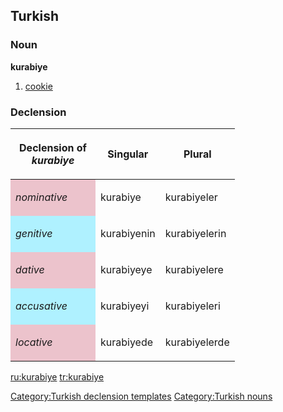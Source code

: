 ==Turkish==

===Noun===
'''kurabiye'''

# [[cookie]]

===Declension===
{| style="background-color:#F0 80 80; border: 1px solid #000; font-size:13px; line-height:14px; font-stretch:extra-expanded;" cellpadding="3" cellspacing="1" 
|- style="background-color:#d9ebff;"  align=center
! width=120 rowspan=1 | Declension of ''kurabiye''
! colspan=1 | Singular
! colspan=1 | Plural
|- align=center
| style="background-color:#ecc3cc;" | ''nominative''
| kurabiye
| kurabiyeler
|- align=center
| style="background-color:#aff1ff;" | ''genitive''
| kurabiyenin
| kurabiyelerin
|- align=center
| style="background-color:#ecc3cc;" | ''dative''
| kurabiyeye
| kurabiyelere
|- align=center
| style="background-color:#aff1ff;" | ''accusative''
| kurabiyeyi
| kurabiyeleri
|- align=center
| style="background-color:#ecc3cc;" | ''locative''
| kurabiyede
| kurabiyelerde
|}<noinclude>[[Category:Turkish declension templates]]</noinclude>

[[Category:Turkish nouns]]

[[ru:kurabiye]]
[[tr:kurabiye]]